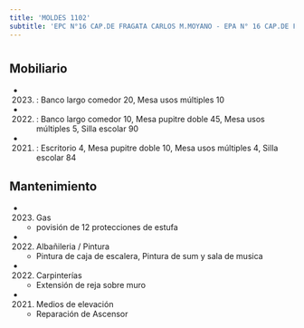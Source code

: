 ```yaml
---
title: 'MOLDES 1102'
subtitle: 'EPC N°16 CAP.DE FRAGATA CARLOS M.MOYANO - EPA N° 16 CAP.DE FRAGATA CARLOS M.MOYANO'
---
```


#


## Mobiliario

*  (2023) : Banco largo comedor 20, Mesa usos múltiples 10 

*  (2022) : Banco largo comedor 10, Mesa pupitre doble 45, Mesa usos múltiples 5, Silla escolar 90 

*  (2021) : Escritorio 4, Mesa pupitre doble 10, Mesa usos múltiples 4, Silla escolar 84 





## Mantenimiento

*  (2023) Gas 
    + povisión de 12 protecciones de estufa

*  (2022) Albañileria / Pintura 
    + Pintura de caja de escalera, Pintura de sum y sala de musica

*  (2022) Carpinterías 
    + Extensión de reja sobre muro

*  (2021) Medios de elevación 
    + Reparación de Ascensor



